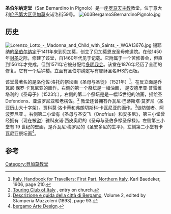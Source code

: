 '''圣伯尔纳定堂'''（San Bernardino in Pignolo）是一座[[罗马天主教|罗马天主教]]教堂，位于意大利[[伦巴第大区|伦巴第大区]][[贝加莫|贝加莫]]皮诺洛街59号。
[[Image:603BergamoSBernardinoPignolo.jpg|thumb]]

==历史==
[[Image:Lorenzo_Lotto_-_Madonna_and_Child_with_Saints_-_WGA13676.jpg|thumb]]
锡耶纳的[[圣伯尔纳定|圣伯尔纳定]]于1411年来到贝加莫，创立了贝加莫恩宠圣母修道院。在他1450年[[封圣|封圣]]之际，修建了该堂，自1460年代见于记载。它附属于一个苦修善会，但直到1561年才完成。但到1571年它被分配给[[多明我会|多明我会]]。该堂在1876年经历了全面的修复。它有一个后钟楼。立面有圣伯尔纳定写有耶稣圣名IHS的石板。

该堂最著名的是洛伦佐·洛托的祭坛画《圣母与圣徒》（1521年）<ref>[https://books.google.com/books?id=Y_IVAAAAYAAJ Italy, Handbook for Travellers: First Part, Northern Italy], Karl Baedeker, 1906, page 210.</ref>。在反立面是乔瓦尼·保罗·卡瓦尼亚的画作。右侧的第一个祭坛是一幅油画， 是安德里亚·普雷维塔利的《圣母子》（1523年）。右侧的第二个祭坛是是一幅15世纪的油画，描绘圣Defendens、亚波罗尼亚和老楞佐。<ref>[http://www.touringclub.it/destinazione/214422/s.-bernardino-in-pignolo Touring Club of Italy] {{Wayback|url=http://www.touringclub.it/destinazione/214422/s.-bernardino-in-pignolo |date=20151115191517 }}, entry on church.</ref> 教堂还曾拥有乔瓦尼·巴蒂斯塔·莫罗尼（圣亚历山大十字架）、贾科莫·洛卡蒂和弗朗切斯科·卡瓦尼亚的画作。<ref>[https://books.google.com/books?id=M09hAAAAcAAJ Descrizione e guida della città di Bergamo], Volume 2, edited by Stamperia Mazzoleni (1893), page 93.</ref>徒防御者、阿波罗尼亚 。右侧第二小堂有《圣母与圣安飞（Onofrius）和安多尼》，第三小堂曾经拥有（现在被盗）雅科皮诺·西皮奥尼的《圣母与圣伯多禄圣保禄》。左侧第三小堂有 19 世纪的壁画，是乔瓦尼·梅罗尼的《圣安多尼的生平》，左侧第二小堂有卡瓦尼亚祭坛画<ref>[http://www.bergamoartedesign.it/index.php?option=com_k2&view=item&id=268:bergamo-chiesa-di-san-bernardino-in-pignolo&Itemid=72 bergamo Arte Design].</ref>。  

==参考==
{{Reflist}}
[[Category:貝加莫教堂|Category:貝加莫教堂]]